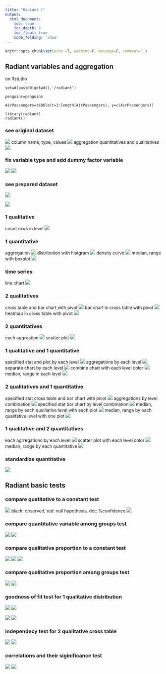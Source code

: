 ```yaml
---
title: "Radiant 1"
output:
  html_document:
    toc: true
    toc_depth: 3
    toc_float: true
    code_folding: 'show'
---
```


```r
knitr::opts_chunk$set(echo =T, warning=F, message=F, comment='')
```

## Radiant variables and aggregation
on Rstudio
```
setwd(paste0(getwd(),'/radiant')

penguins=penguins

AirPassengers=tibble(t=1:length(AirPassengers), y=c(AirPassengers))

library(radiant)
radiant()
```


### see original dataset
![](data-manage-screenshot1.png)
column name, type, values
![](data-manage-screenshot2.png)
aggregation quantitatives and qualitatives 
![](data-manage-screenshot3.png)


### fix variable type and add dummy factor variable 

![](data-transform-screenshot1.png)
![](data-transform-screenshot2.png)


### see prepared dataset

![](data-manage-screenshot4.png)

![](data-view-screenshot1.png)


### 1 qualitative
count rows in level
![](data-pivot-screenshot1.png)


### 1 quantitative
aggregation
![](data-explore-screenshot1.png)
distribution with histgram
![](data-visualize-screenshot01.png)
density curve
![](data-visualize-screenshot02.png)
median, range with boxplot
![](data-visualize-screenshot03.png)


### time series
line chart
![](data-visualize-screenshot04.png)


### 2 qualitatives
cross table and bar chart with pivot
![](data-pivot-screenshot2.png)
bar chart in cross table with pivot
![](data-pivot-screenshot3.png)
heatmap in cross table with pivot
![](data-pivot-screenshot4.png)


### 2 quantitatives
each aggreation
![](data-explore-screenshot2.png)
scatter plot
![](data-visualize-screenshot05.png)


### 1 qualitative and 1 quantitative
specified stat and plot by each level
![](data-pivot-screenshot5.png)
aggregations by each level
![](data-explore-screenshot3.png)
separate chart by each level
![](data-visualize-screenshot06.png)
combine chart with each level color
![](data-visualize-screenshot07.png)
median, range in each level
![](data-visualize-screenshot08.png)


### 2 qualitatives and 1 quantitative
specified stat cross table and bar chart with pivot
![](data-pivot-screenshot6.png)
aggregations by level combination
![](data-explore-screenshot4.png)
specified stat bar chart by level combination
![](data-visualize-screenshot09.png)
median, range by each qualitative level with each plot
![](data-visualize-screenshot10.png)
median, range by each qualitative level with one plot
![](data-visualize-screenshot11.png)


### 1 qualitative and 2 quantitatives
each agrregations by each level
![](data-explore-screenshot5.png)
scatter plot with each level color
![](data-visualize-screenshot12.png)
median, range by each quantitative
![](data-visualize-screenshot13.png)


### standardize quantitative
![](data-transform-screenshot3.png)


## Radiant basic tests

### compare quatitative to a constant test

![](single-mean-summary-screenshot1.png)
black: observed, red: null hypothesis, dot: %confidence
![](single-mean-plot-screenshot1.png)


### compare quantitative variable among groups test 

![](compare-means-summary-screenshot1.png)
![](compare-means-plot-screenshot1.png)


### compare qualitative proportion to a constant test

![](single-proportion-summary-screenshot1.png)
![](single-proportion-summary-screenshot2.png)
![](single-proportion-plot-screenshot1.png)


### compare qualitative proportion among groups test 

![](compare-proportions-summary-screenshot1.png)
![](compare-proportions-plot-screenshot1.png)


### goodness of fit test for 1 qualitative distribution

![](goodness-of-fit-summary-screenshot1.png)
![](goodness-of-fit-plot-screenshot1.png)

![](goodness-of-fit-summary-screenshot2.png)
![](goodness-of-fit-plot-screenshot2.png)


### independecy test for 2 qualitative cross table 

![](cross-tabs-summary-screenshot1.png)
![](cross-tabs-plot-screenshot1.png)


### correlations and their siginificance test

![](correlation-summary-screenshot1.png)
![](correlation-plot-screenshot1.png)
